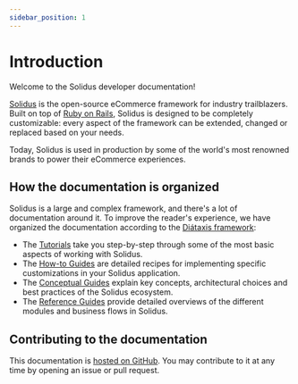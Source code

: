 ```yaml
---
sidebar_position: 1
---
```


# Introduction

Welcome to the Solidus developer documentation!

[Solidus](https://solidus.io) is the open-source eCommerce framework for industry trailblazers.
Built on top of [Ruby on Rails](https://rubyonrails.org), Solidus is designed to be completely
customizable: every aspect of the framework can be extended, changed or replaced based on your
needs.

Today, Solidus is used in production by some of the world's most renowned brands to power their
eCommerce experiences.

## How the documentation is organized

Solidus is a large and complex framework, and there's a lot of documentation around it. To improve
the reader's experience, we have organized the documentation according to the
[Diátaxis framework](https://diataxis.fr/):

- The [Tutorials](/tutorials) take you step-by-step through some of the most basic aspects of
  working with Solidus.
- The [How-to Guides](/how-tos) are detailed recipes for implementing specific customizations in
  your Solidus application.
- The [Conceptual Guides](/concepts) explain key concepts, architectural choices and best practices
  of the Solidus ecosystem.
- The [Reference Guides](/reference) provide detailed overviews of the different modules and
  business flows in Solidus.

## Contributing to the documentation

This documentation is [hosted on GitHub](https://github.com/solidusio/edgeguides). You may
contribute to it at any time by opening an issue or pull request.
